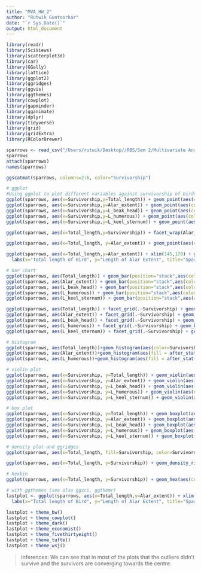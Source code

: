 ```yaml
---
title: "MVA_HW_2"
author: "Rutwik Guntoorkar"
date: "`r Sys.Date()`"
output: html_document
---
```


```r
library(readr)
library(SciViews)
library(scatterplot3d)
library(car)
library(GGally)
library(lattice)
library(ggplot2)
library(ggridges)
library(ggvis)
library(ggthemes)
library(cowplot)
library(gapminder)
library(gganimate)
library(dplyr)
library(tidyverse)
library(grid)
library(gridExtra)
library(RColorBrewer)

sparrows <- read_csv("/Users/rutwik/Desktop//RBS/Sem 2/Multivariate Analysis/Bumpus_sparrows.csv")
sparrows
attach(sparrows)
names(sparrows)

ggscatmat(sparrows, columns=2:6, color="Survivorship")

# ggplot
#Using ggplot to plot different variables against survivorship of birds
ggplot(sparrows, aes(x=Survivorship,y=Total_length)) + geom_point(aes(color=Survivorship))
ggplot(sparrows, aes(x=Survivorship,y=Alar_extent)) + geom_point(aes(color=Survivorship))
ggplot(sparrows, aes(x=Survivorship,y=L_beak_head)) + geom_point(aes(color=Survivorship))
ggplot(sparrows, aes(x=Survivorship,y=L_humerous)) + geom_point(aes(color=Survivorship))
ggplot(sparrows, aes(x=Survivorship,y=L_keel_sternum)) + geom_point(aes(color=Survivorship))


```

```r

ggplot(sparrows, aes(x=Total_length,y=Survivorship)) + facet_wrap(Alar_extent) + geom_point()

ggplot(sparrows, aes(x=Total_length, y=Alar_extent)) + geom_point(aes(color=Survivorship))

ggplot(sparrows, aes(x=Total_length,y=Alar_extent)) + xlim(145,170) + geom_point(aes(color=Survivorship), pch=17) + 
  labs(x="Total length of Bird", y="Length of Alar Extent", title="Sparrow Data") 

```

```r

# bar chart
ggplot(sparrows, aes(Total_length)) + geom_bar(position="stack",aes(color=Survivorship)) 
ggplot(sparrows, aes(Alar_extent)) + geom_bar(position="stack",aes(color=Survivorship))
ggplot(sparrows, aes(L_beak_head)) + geom_bar(position="stack",aes(color=Survivorship))
ggplot(sparrows, aes(L_humerous)) + geom_bar(position="stack",aes(color=Survivorship))
ggplot(sparrows, aes(L_keel_sternum)) + geom_bar(position="stack",aes(color=Survivorship))

ggplot(sparrows, aes(Total_length)) + facet_grid(.~Survivorship) + geom_bar(position="dodge",aes(color=Survivorship))
ggplot(sparrows, aes(Alar_extent)) + facet_grid(.~Survivorship) + geom_bar(position="dodge",aes(color=Survivorship))
ggplot(sparrows, aes(L_beak_head)) + facet_grid(.~Survivorship) + geom_bar(position="dodge",aes(color=Survivorship))
ggplot(sparrows, aes(L_humerous)) + facet_grid(.~Survivorship) + geom_bar(position="dodge",aes(color=Survivorship))
ggplot(sparrows, aes(L_keel_sternum)) + facet_grid(.~Survivorship) + geom_bar(position="dodge",aes(color=Survivorship))

```

```r
# histogram
ggplot(sparrows, aes(Total_length))+geom_histogram(aes(color=Survivorship))
ggplot(sparrows, aes(Alar_extent))+geom_histogram(aes(fill = after_stat(count)))
ggplot(sparrows, aes(L_humerous))+geom_histogram(aes(fill = after_stat(count)))

```

```r
# violin plot 
ggplot(sparrows, aes(x=Survivorship, y=Total_length)) + geom_violin(aes(color=Survivorship))
ggplot(sparrows, aes(x=Survivorship, y=Alar_extent)) + geom_violin(aes(color=Survivorship))
ggplot(sparrows, aes(x=Survivorship, y=L_beak_head)) + geom_violin(aes(color=Survivorship))
ggplot(sparrows, aes(x=Survivorship, y=L_humerous)) + geom_violin(aes(color=Survivorship))
ggplot(sparrows, aes(x=Survivorship, y=L_keel_sternum)) + geom_violin(aes(color=Survivorship))

```

```r

# box plot
ggplot(sparrows, aes(x=Survivorship, y=Total_length)) + geom_boxplot(aes(color=Survivorship))
ggplot(sparrows, aes(x=Survivorship, y=Alar_extent)) + geom_boxplot(aes(color=Survivorship))
ggplot(sparrows, aes(x=Survivorship, y=L_beak_head)) + geom_boxplot(aes(color=Survivorship))
ggplot(sparrows, aes(x=Survivorship, y=L_humerous)) + geom_boxplot(aes(color=Survivorship))
ggplot(sparrows, aes(x=Survivorship, y=L_keel_sternum)) + geom_boxplot(aes(color=Survivorship))

```

```r
# density plot and ggridges
ggplot(sparrows, aes(x=Total_length, fill=Survivorship, color=Survivorship)) + geom_density(alpha=0.3, aes(y=..scaled..)) 

ggplot(sparrows, aes(x=Total_length, y=Survivorship)) + geom_density_ridges(aes(fill=Survivorship, color=Survivorship))
```

```r
# hexbin
ggplot(sparrows, aes(x=Total_length, y=Survivorship)) + geom_hex(aes(color=Survivorship)) 

```

```r
# with ggthemes (see also ggsci, ggthemr)
lastplot <- ggplot(sparrows, aes(x=Total_length,y=Alar_extent)) + xlim(145,170) + geom_point(aes(color=Survivorship), pch=18) + 
  labs(x="Total length of Bird", y="Length of Alar Extent", title="Sparrow Data") 

lastplot + theme_bw()
lastplot + theme_cowplot()
lastplot + theme_dark()
lastplot + theme_economist()
lastplot + theme_fivethirtyeight()
lastplot + theme_tufte()
lastplot + theme_wsj()
```



>Inferences:
We can see that in most of the plots that the outliers didn't survive and the survivors are converging towards the centre.
